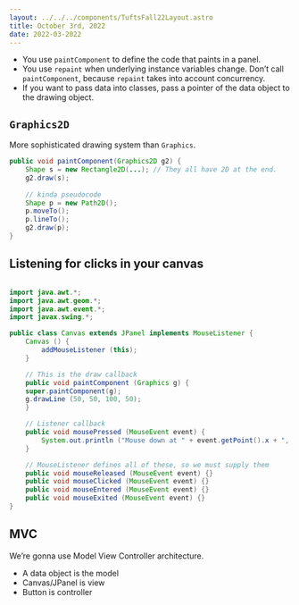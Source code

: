 ```yaml
---
layout: ../../../components/TuftsFall22Layout.astro
title: October 3rd, 2022
date: 2022-03-2022
---
```


- You use `paintComponent` to define the code that paints in a panel. 
- You use `repaint` when underlying instance variables change. Don’t call `paintComponent`, because `repaint` takes into account concurrency. 
- If you want to pass data into classes, pass a pointer of the data object to the drawing object. 


## `Graphics2D`

More sophisticated drawing system than `Graphics`. 

```java
public void paintComponent(Graphics2D g2) {
	Shape s = new Rectangle2D(...); // They all have 2D at the end.
	g2.draw(s);
	
	// kinda pseudocode
	Shape p = new Path2D();
	p.moveTo();
	p.lineTo();
	g2.draw(p);
}
```

## Listening for clicks in your canvas

```java

import java.awt.*;
import java.awt.geom.*;
import java.awt.event.*;
import javax.swing.*;

public class Canvas extends JPanel implements MouseListener {
    Canvas () {
	    addMouseListener (this);
    }

    // This is the draw callback
    public void paintComponent (Graphics g) {
	super.paintComponent(g);
	g.drawLine (50, 50, 100, 50);
    }

    // Listener callback
    public void mousePressed (MouseEvent event) {
        System.out.println ("Mouse down at " + event.getPoint().x + ", " + event.getPoint().y);
    }

    // MouseListener defines all of these, so we must supply them
    public void mouseReleased (MouseEvent event) {}
    public void mouseClicked (MouseEvent event) {}
    public void mouseEntered (MouseEvent event) {}
    public void mouseExited (MouseEvent event) {}
}
```

## MVC

We’re gonna use Model View Controller architecture. 

- A data object is the model
- Canvas/JPanel is view
- Button is controller